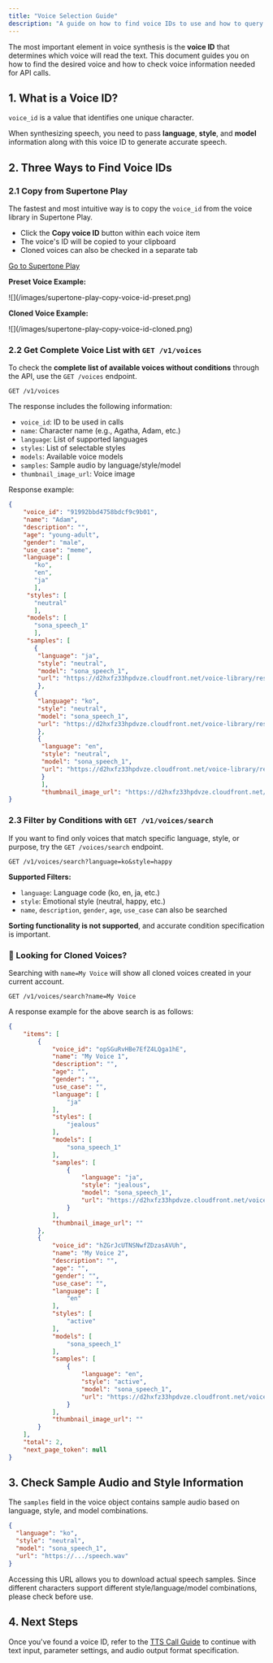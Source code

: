```yaml
---
title: "Voice Selection Guide"
description: "A guide on how to find voice IDs to use and how to query voice information in API/Play."
---
```


The most important element in voice synthesis is the **voice ID** that determines which voice will read the text. This document guides you on how to find the desired voice and how to check voice information needed for API calls.

## 1. What is a Voice ID?

`voice_id` is a value that identifies one unique character.

When synthesizing speech, you need to pass **language**, **style**, and **model** information along with this voice ID to generate accurate speech.

## 2. Three Ways to Find Voice IDs

### 2.1 Copy from Supertone Play

The fastest and most intuitive way is to copy the `voice_id` from the voice library in Supertone Play.

- Click the **Copy voice ID** button within each voice item
- The voice's ID will be copied to your clipboard
- Cloned voices can also be checked in a separate tab

[Go to Supertone Play](https://play.supertone.ai)

**Preset Voice Example:**

<Frame>
  ![](/images/supertone-play-copy-voice-id-preset.png)
</Frame>

**Cloned Voice Example:**

<Frame>
  ![](/images/supertone-play-copy-voice-id-cloned.png)
</Frame>

### 2.2 Get Complete Voice List with `GET /v1/voices`

To check the **complete list of available voices without conditions** through the API, use the `GET /voices` endpoint.

```http
GET /v1/voices
```

The response includes the following information:

- `voice_id`: ID to be used in calls
- `name`: Character name (e.g., Agatha, Adam, etc.)
- `language`: List of supported languages
- `styles`: List of selectable styles
- `models`: Available voice models
- `samples`: Sample audio by language/style/model
- `thumbnail_image_url`: Voice image

Response example:

```json
{
    "voice_id": "91992bbd4758bdcf9c9b01",
    "name": "Adam",
    "description": "",
    "age": "young-adult",
    "gender": "male",
    "use_case": "meme",
    "language": [
       "ko",
       "en",
       "ja"
       ],
     "styles": [
       "neutral"
       ],
     "models": [
       "sona_speech_1"
       ],
     "samples": [
       {
        "language": "ja",
        "style": "neutral",
        "model": "sona_speech_1",
        "url": "https://d2hxfz33hpdvze.cloudfront.net/voice-library/resources/20250502_044710.wAA5PFQe7BHNQjrfMiNrRd.speech.wav"
        },
       {
        "language": "ko",
        "style": "neutral",
        "model": "sona_speech_1",
        "url": "https://d2hxfz33hpdvze.cloudfront.net/voice-library/resources/20250502_044844.tehBuHoUhZcWsCfUsr15As.speech.wav"
        },
        {
         "language": "en",
         "style": "neutral",
         "model": "sona_speech_1",
         "url": "https://d2hxfz33hpdvze.cloudfront.net/voice-library/resources/20250201_132654.rdMFfzDsaub9qXABwti65M.speech.wav"
         }
         ],
         "thumbnail_image_url": "https://d2hxfz33hpdvze.cloudfront.net/voice-library/resources/7wmvg5vEBeooDEB9xnut6s.png"
}
```

### 2.3 Filter by Conditions with `GET /v1/voices/search`

If you want to find only voices that match specific language, style, or purpose, try the `GET /voices/search` endpoint.

```http
GET /v1/voices/search?language=ko&style=happy
```

**Supported Filters:**

- `language`: Language code (ko, en, ja, etc.)
- `style`: Emotional style (neutral, happy, etc.)
- `name`, `description`, `gender`, `age`, `use_case` can also be searched

**Sorting functionality is not supported**, and accurate condition specification is important.

### **📌 Looking for Cloned Voices?**

Searching with `name=My Voice` will show all cloned voices created in your current account.

```http
GET /v1/voices/search?name=My Voice
```

A response example for the above search is as follows:

```json
{
    "items": [
        {
            "voice_id": "opSGuRvHBe7EfZ4LQga1hE",
            "name": "My Voice 1",
            "description": "",
            "age": "",
            "gender": "",
            "use_case": "",
            "language": [
                "ja"
            ],
            "styles": [
                "jealous"
            ],
            "models": [
                "sona_speech_1"
            ],
            "samples": [
                {
                    "language": "ja",
                    "style": "jealous",
                    "model": "sona_speech_1",
                    "url": "https://d2hxfz33hpdvze.cloudfront.net/voice-library/resources/20250514_160801.bDwEhmuq8JALRMP3nSHzUD.speech.wav"
                }
            ],
            "thumbnail_image_url": ""
        },
        {
            "voice_id": "hZGrJcUTNSNwfZDzasAVUh",
            "name": "My Voice 2",
            "description": "",
            "age": "",
            "gender": "",
            "use_case": "",
            "language": [
                "en"
            ],
            "styles": [
                "active"
            ],
            "models": [
                "sona_speech_1"
            ],
            "samples": [
                {
                    "language": "en",
                    "style": "active",
                    "model": "sona_speech_1",
                    "url": "https://d2hxfz33hpdvze.cloudfront.net/voice-library/resources/20250514_161008.ekky3mQgtgVLWLa54ispy5.speech.wav"
                }
            ],
            "thumbnail_image_url": ""
        }
    ],
    "total": 2,
    "next_page_token": null
}
```

## 3. Check Sample Audio and Style Information

The `samples` field in the voice object contains sample audio based on language, style, and model combinations.

```json
{
  "language": "ko",
  "style": "neutral",
  "model": "sona_speech_1",
  "url": "https://.../speech.wav"
}
```

Accessing this URL allows you to download actual speech samples. Since different characters support different style/language/model combinations, please check before use.

## 4. Next Steps

Once you've found a voice ID, refer to the [TTS Call Guide](/user-guide/text-to-speech) to continue with text input, parameter settings, and audio output format specification.
